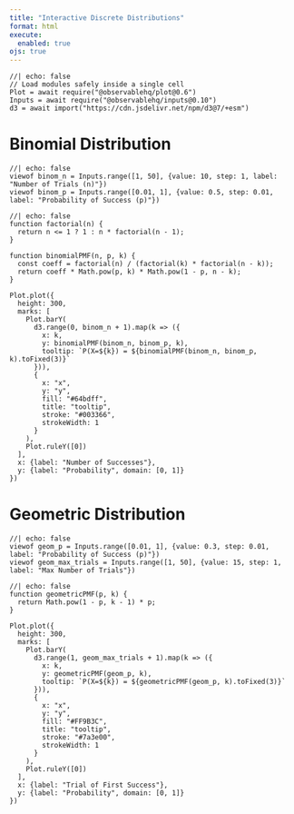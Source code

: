 ```yaml
---
title: "Interactive Discrete Distributions"
format: html
execute: 
  enabled: true
ojs: true
---
```


```ojs
//| echo: false
// Load modules safely inside a single cell
Plot = await require("@observablehq/plot@0.6")
Inputs = await require("@observablehq/inputs@0.10")
d3 = await import("https://cdn.jsdelivr.net/npm/d3@7/+esm")
```

# Binomial Distribution

```ojs
//| echo: false
viewof binom_n = Inputs.range([1, 50], {value: 10, step: 1, label: "Number of Trials (n)"})
viewof binom_p = Inputs.range([0.01, 1], {value: 0.5, step: 0.01, label: "Probability of Success (p)"})
```

```ojs
//| echo: false
function factorial(n) {
  return n <= 1 ? 1 : n * factorial(n - 1);
}

function binomialPMF(n, p, k) {
  const coeff = factorial(n) / (factorial(k) * factorial(n - k));
  return coeff * Math.pow(p, k) * Math.pow(1 - p, n - k);
}

Plot.plot({
  height: 300,
  marks: [
    Plot.barY(
      d3.range(0, binom_n + 1).map(k => ({
        x: k,
        y: binomialPMF(binom_n, binom_p, k),
        tooltip: `P(X=${k}) = ${binomialPMF(binom_n, binom_p, k).toFixed(3)}`
      })),
      {
        x: "x",
        y: "y",
        fill: "#64bdff",
        title: "tooltip",
        stroke: "#003366",
        strokeWidth: 1
      }
    ),
    Plot.ruleY([0])
  ],
  x: {label: "Number of Successes"},
  y: {label: "Probability", domain: [0, 1]}
})
```

# Geometric Distribution

```ojs
//| echo: false
viewof geom_p = Inputs.range([0.01, 1], {value: 0.3, step: 0.01, label: "Probability of Success (p)"})
viewof geom_max_trials = Inputs.range([1, 50], {value: 15, step: 1, label: "Max Number of Trials"})
```

```ojs
//| echo: false
function geometricPMF(p, k) {
  return Math.pow(1 - p, k - 1) * p;
}

Plot.plot({
  height: 300,
  marks: [
    Plot.barY(
      d3.range(1, geom_max_trials + 1).map(k => ({
        x: k,
        y: geometricPMF(geom_p, k),
        tooltip: `P(X=${k}) = ${geometricPMF(geom_p, k).toFixed(3)}`
      })),
      {
        x: "x",
        y: "y",
        fill: "#FF9B3C",
        title: "tooltip",
        stroke: "#7a3e00",
        strokeWidth: 1
      }
    ),
    Plot.ruleY([0])
  ],
  x: {label: "Trial of First Success"},
  y: {label: "Probability", domain: [0, 1]}
})
```

